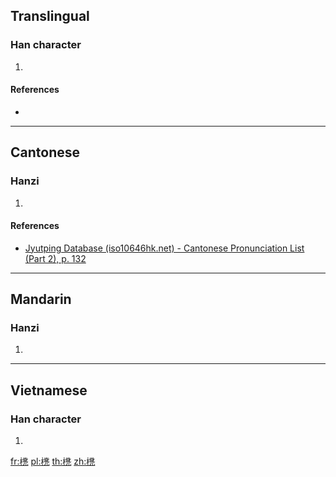 ==Translingual==

===Han character===
{{Han char|rn=75|rad=木|as=12|sn=16|four=|canj=DLMU,DLPN|ids=⿰木兠}}

# {{defn|Han|sort=木12}}

====References====
* {{Han ref|kx=0555.311|hdz=21290.081|uh=6A77|ud=27255}}

----

==Cantonese==

===Hanzi===
{{yue-hanzi|jyut=[[dau1]]|y=dau1}}

# {{defn|lang=yue|sort=木12}}

====References====
*[http://www.iso10646hk.net/jp/document/download.jsp Jyutping Database (iso10646hk.net) - Cantonese Pronunciation List (Part 2), p. 132]

----

==Mandarin==

===Hanzi===
{{cmn-hanzi|pin=[[dōu]] ([[dou1]])|wg=tou<sup>1</sup>}}

# {{defn|lang=cmn|sort=木12}}

----

==Vietnamese==

===Han character===
{{vi-readings|rs=木12| hanviet = dâu}}

# {{defn|lang=vi|sort=木12}}

[[fr:橷]]
[[pl:橷]]
[[th:橷]]
[[zh:橷]]
